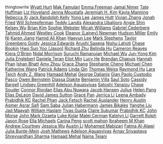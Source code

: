 thingtowrite
[Wyatt Hurt](https://github.com/GOV-1005-Spring-2020/problem-set-2-wyatthurt/blob/master/ps_2.Rmd)
[Mak Famulari](https://github.com/GOV-1005-Spring-2020/problem-set-2-makfamulari/blob/master/ps_2.Rmd)
[Emma Freeman](https://github.com/GOV-1005-Spring-2020/problem-set-2-emfree19/blob/master/ps_2.Rmd)
[Jamal Nimer](https://github.com/GOV-1005-Spring-2020/problem-set-2-jamalnimer/blob/master/ps_2.Rmd)
[Tate Huffman](https://github.com/GOV-1005-Spring-2020/problem-set-2-tjhuffman4246/blob/master/ps_2.Rmd)
[Liz Hoveland](https://github.com/GOV-1005-Spring-2020/problem-set-2-lizhoveland/blob/master/ps_2.Rmd)
[Jenna Moustafa](https://github.com/GOV-1005-Spring-2020/problem-set-2-jennamoustafa/blob/master/ps_2.Rmd)
[Jeremiah H. Kim](https://github.com/GOV-1005-Spring-2020/problem-set-2-Jeremiahk2000/blob/master/ps_2.Rmd)
[Kayla Manning](https://github.com/GOV-1005-Spring-2020/problem-set-2-kayla-manning/blob/master/ps_2.Rmd)
[Rebecca Xi](https://github.com/GOV-1005-Spring-2020/problem-set-2-beccaxi/blob/master/ps_2.Rmd)
[Jack Randolph Kelly](https://github.com/GOV-1005-Spring-2020/problem-set-2-jackkelly77/blob/master/ps_2.Rmd)
[Yong Lee](https://github.com/GOV-1005-Spring-2020/problem-set-2-Yongrlee3/blob/master/ps_2.Rmd)
[James Hutt](https://github.com/GOV-1005-Spring-2020/problem-set-2-huttjames/blob/master/ps_2.Rmd)
[Vivian Zhang](https://github.com/GOV-1005-Spring-2020/problem-set-2-VivianZ101055/blob/master/ps_2.Rmd)
[Jonah Fried](https://github.com/GOV-1005-Spring-2020/problem-set-2-jonah-harvard/blob/master/ps_2.Rmd)
[Will Schrepferman](https://github.com/GOV-1005-Spring-2020/problem-set-2-willschrepf/blob/master/ps_2.Rmd)
[Teddy Landis](https://github.com/GOV-1005-Spring-2020/problem-set-2-tlandis212/blob/master/ps_2.Rmd)
[Alexandra Ubalijoro](https://github.com/GOV-1005-Spring-2020/problem-set-2-Alexou07/blob/master/ps_2.Rmd)
[Angie Shin](https://github.com/GOV-1005-Spring-2020/problem-set-2-shinangie/blob/master/ps_2.Rmd)
[Kelsey Wu](https://github.com/GOV-1005-Spring-2020/problem-set-2-kelseyywu/blob/master/ps_2.Rmd)
[Brian Kim](https://github.com/GOV-1005-Spring-2020/problem-set-2-jybkim/blob/master/ps_2.Rmd)
[Sophie Webster](https://github.com/GOV-1005-Spring-2020/problem-set-2-sophiecwebster/blob/master/ps_2.Rmd)
[Micah Williams](https://github.com/GOV-1005-Spring-2020/problem-set-2-micahwilliams23/blob/master/ps_2.Rmd)
[Gabriel Cederberg](https://github.com/GOV-1005-Spring-2020/problem-set-2-GabeCeder/blob/master/ps_2.Rmd)
[Tahmid Ahmed](https://github.com/GOV-1005-Spring-2020/problem-set-2-TahmidAhmed2000/blob/master/ps_2.Rmd)
[Westley Cook](https://github.com/GOV-1005-Spring-2020/problem-set-2-westleycook/blob/master/ps_2.Rmd)
[Eleanor (Lainey) Newman](https://github.com/GOV-1005-Spring-2020/problem-set-2-laineynewman/blob/master/ps_2.Rmd)
[Hudson Miller](https://github.com/GOV-1005-Spring-2020/problem-set-2-hudsonmllr/blob/master/ps_2.Rmd)
[Emily Ni](https://github.com/GOV-1005-Spring-2020/problem-set-2-emily-ni/blob/master/ps_2.Rmd)
[Karen Jiang](https://github.com/GOV-1005-Spring-2020/problem-set-2-karenmjiang/blob/master/ps_2.Rmd)
[Hamid Ali Khan](https://github.com/GOV-1005-Spring-2020/problem-set-2-hak7980/blob/master/ps_2.Rmd)
[Haeyun Lee](https://github.com/GOV-1005-Spring-2020/problem-set-2-haeyun/blob/master/ps_2.Rmd)
[Mark Stephens](https://github.com/GOV-1005-Spring-2020/problem-set-2-mstephens25/blob/master/ps_2.Rmd)
[Taylor Greenberg Goldy](https://github.com/GOV-1005-Spring-2020/problem-set-2-taylorgreenberggoldy/blob/master/ps_2.Rmd)
[Jessica Edwards](https://github.com/GOV-1005-Spring-2020/problem-set-2-jessie9111/blob/master/ps_2.Rmd)
[Arushi Saxena](https://github.com/GOV-1005-Spring-2020/problem-set-2-arushisax/blob/master/ps_2.Rmd)
[Nishu Lahoti](https://github.com/GOV-1005-Spring-2020/problem-set-2-nishu-lahoti/blob/master/ps_2.Rmd)
[Chase Bookin](https://github.com/GOV-1005-Spring-2020/problem-set-2-ChaseBook/blob/master/ps_2.Rmd)
[Hwo Sun Yoo (Jason)](https://github.com/GOV-1005-Spring-2020/problem-set-2-daboombas/blob/master/ps_2.Rmd)
[Richard Zhu](https://github.com/GOV-1005-Spring-2020/problem-set-2-richardzhu64/blob/master/ps_2.Rmd)
[Belinda Hu](https://github.com/GOV-1005-Spring-2020/problem-set-2-belindahu/blob/master/ps_2.Rmd)
[Cameron Reaves](https://github.com/GOV-1005-Spring-2020/problem-set-2-cameronreaves/blob/master/ps_2.Rmd)
[Kiera O'Brien](https://github.com/GOV-1005-Spring-2020/problem-set-2-kieraeobrien/blob/master/ps_2.Rmd)
[Nidal Morrison](https://github.com/GOV-1005-Spring-2020/problem-set-2-cthulhudreaming/blob/master/ps_2.Rmd)
[Suruchi Ramanujan](https://github.com/GOV-1005-Spring-2020/problem-set-2-suruchiramanujan/blob/master/ps_2.Rmd)
[Michael Wu](https://github.com/GOV-1005-Spring-2020/problem-set-2-michaeldwu/blob/master/ps_2.Rmd)
[Jun-Yong Kim](https://github.com/GOV-1005-Spring-2020/problem-set-2-juniyong247/blob/master/ps_2.Rmd)
[Julia Englebert](https://github.com/GOV-1005-Spring-2020/problem-set-2-julia-englebert/blob/master/ps_2.Rmd)
[Daniela Teran](https://github.com/GOV-1005-Spring-2020/problem-set-2-danielate/blob/master/ps_2.Rmd)
[Eliot Min](https://github.com/GOV-1005-Spring-2020/problem-set-2-eliotdmin/blob/master/ps_2.Rmd)
[Lucy He](https://github.com/GOV-1005-Spring-2020/problem-set-2-Lumos23/blob/master/ps_2.Rmd)
[Brendan Chapuis](https://github.com/GOV-1005-Spring-2020/problem-set-2-bchaps1999/blob/master/ps_2.Rmd)
[Hannah Phan](https://github.com/GOV-1005-Spring-2020/problem-set-2-phannahhan/blob/master/ps_2.Rmd)
[Ishan Bhatt](https://github.com/GOV-1005-Spring-2020/problem-set-2-ishanbhatt42/blob/master/ps_2.Rmd)
[Amy Zhou](https://github.com/GOV-1005-Spring-2020/problem-set-2-amyzhou9/blob/master/ps_2.Rmd)
[Grace Zhang](https://github.com/GOV-1005-Spring-2020/problem-set-2-gzgracez/blob/master/ps_2.Rmd)
[Stephanie Cheng](https://github.com/GOV-1005-Spring-2020/problem-set-2-swcg1/blob/master/ps_2.Rmd)
[Michael Chen](https://github.com/GOV-1005-Spring-2020/problem-set-2-michaelzchen/blob/master/ps_2.Rmd)
[Katherine Wang](https://github.com/GOV-1005-Spring-2020/problem-set-2-katherinewang122/blob/master/ps_2.Rmd)
[Patrick Adams](https://github.com/GOV-1005-Spring-2020/problem-set-2-Padams27/blob/master/ps_2.Rmd)
[Linda Qin](https://github.com/GOV-1005-Spring-2020/problem-set-2-L1NDA/blob/master/ps_2.Rmd)
[Thomas Weiss](https://github.com/GOV-1005-Spring-2020/problem-set-2-tcweiss/blob/master/ps_2.Rmd)
[Raymond Hu](https://github.com/GOV-1005-Spring-2020/problem-set-2-ryzhu75/blob/master/ps_2.Rmd)
[Lara Teich](https://github.com/GOV-1005-Spring-2020/problem-set-2-larateich/blob/master/ps_2.Rmd)
[Andy Z. Wang](https://github.com/GOV-1005-Spring-2020/problem-set-2-andyzwang/blob/master/ps_2.Rmd)
[Hamaad Mehal](https://github.com/GOV-1005-Spring-2020/problem-set-2-hamaadwmehal/blob/master/ps_2.Rmd)
[George Dalianis](https://github.com/GOV-1005-Spring-2020/problem-set-2-georgedalianis7/blob/master/ps_2.Rmd)
[Gian Paolo Custodio Pasco](https://github.com/GOV-1005-Spring-2020/problem-set-2-gppasco/blob/master/ps_2.Rmd)
[Owen Bernstein](https://github.com/GOV-1005-Spring-2020/problem-set-2-OwenBernstein/blob/master/ps_2.Rmd)
[Diassa Diakite](https://github.com/GOV-1005-Spring-2020/problem-set-2-ddiakite1/blob/master/ps_2.Rmd)
[Benjamin Villa](https://github.com/GOV-1005-Spring-2020/problem-set-2-benjaminvillaw/blob/master/ps_2.Rmd)
[Saul Soto](https://github.com/GOV-1005-Spring-2020/problem-set-2-NinthHeaven/blob/master/ps_2.Rmd)
[Cassidy Bargell](https://github.com/GOV-1005-Spring-2020/problem-set-2-cassidybargell/blob/master/ps_2.Rmd)
[Lindsey Greenhill](https://github.com/GOV-1005-Spring-2020/problem-set-2-lindseygreenhill/blob/master/ps_2.Rmd)
[Adelson Aguasvivas](https://github.com/GOV-1005-Spring-2020/problem-set-2-aaguasvivas/blob/master/ps_2.Rmd)
[Satoshi Yanaizu](https://github.com/GOV-1005-Spring-2020/problem-set-2-satoshi8712/blob/master/ps_2.Rmd)
[Chase Souder](https://github.com/GOV-1005-Spring-2020/problem-set-2-Cjsouder/blob/master/ps_2.Rmd)
[Connor Riordan](https://github.com/GOV-1005-Spring-2020/problem-set-2-connor-riordan/blob/master/ps_2.Rmd)
[Elias Abu Nuwara](https://github.com/GOV-1005-Spring-2020/problem-set-2-eliasab16/blob/master/ps_2.Rmd)
[Jacob Hansen](https://github.com/GOV-1005-Spring-2020/problem-set-2-jacobhansen520/blob/master/ps_2.Rmd)
[Julius](https://github.com/GOV-1005-Spring-2020/problem-set-2-jgunnemann/blob/master/ps_2.Rmd)
[Helen Pang](https://github.com/GOV-1005-Spring-2020/problem-set-2-helenlpang/blob/master/ps_2.Rmd)
[Elias DeLeon](https://github.com/GOV-1005-Spring-2020/problem-set-2-Juggereggnog/blob/master/ps_2.Rmd)
[David James Sutton](https://github.com/GOV-1005-Spring-2020/problem-set-2-dsutton1130/blob/master/ps_2.Rmd)
[Grace Pan](https://github.com/GOV-1005-Spring-2020/problem-set-2-gspan28/blob/master/ps_2.Rmd)
[Jerrica Li](https://github.com/GOV-1005-Spring-2020/problem-set-2-je960/blob/master/ps_2.Rmd)
[Leena Ambady](https://github.com/GOV-1005-Spring-2020/problem-set-2-lambady/blob/master/ps_2.Rmd)
[Prabidhik KC](https://github.com/GOV-1005-Spring-2020/problem-set-2-prabidhik/blob/master/ps_2.Rmd)
[Rachel Phan](https://github.com/GOV-1005-Spring-2020/problem-set-2-rjphan/blob/master/ps_2.Rmd)
[Jack Fetsch](https://github.com/GOV-1005-Spring-2020/problem-set-2-jackfetsch/blob/master/ps_2.Rmd)
[Rachel Auslander](https://github.com/GOV-1005-Spring-2020/problem-set-2-rachelaus/blob/master/ps_2.Rmd)
[Henry Austin](https://github.com/GOV-1005-Spring-2020/problem-set-2-henryaustin1/blob/master/ps_2.Rmd)
[Asmer Asrar Safi](https://github.com/GOV-1005-Spring-2020/problem-set-2-asmersafi/blob/master/ps_2.Rmd)
[Sam Saba](https://github.com/GOV-1005-Spring-2020/problem-set-2-samsaba24/blob/master/ps_2.Rmd)
[Julian Habermann](https://github.com/GOV-1005-Spring-2020/problem-set-2-JulianHabermann/blob/master/ps_2.Rmd)
[James Bikales](https://github.com/GOV-1005-Spring-2020/problem-set-2-jbikales/blob/master/ps_2.Rmd)
[Yanghe Liu](https://github.com/GOV-1005-Spring-2020/problem-set-2-itsnotakiotter/blob/master/ps_2.Rmd)
[Jad Maayah](https://github.com/GOV-1005-Spring-2020/problem-set-2-jadmaayah/blob/master/ps_2.Rmd)
[William Haslam](https://github.com/GOV-1005-Spring-2020/problem-set-2-willhas/blob/master/ps_2.Rmd)
[Tivas Gupta](https://github.com/GOV-1005-Spring-2020/problem-set-2-TivasG/blob/master/ps_2.Rmd)
[Claire Sukumar](https://github.com/GOV-1005-Spring-2020/problem-set-2-clairesukumar/blob/master/ps_2.Rmd)
[Prabidhik KC](https://github.com/GOV-1005-Spring-2020/problem-set-2-prabidhik/blob/master/ps_2.Rmd)
[John Morse](https://github.com/GOV-1005-Spring-2020/problem-set-2-jrmorse/blob/master/ps_2.Rmd)
[John Mark Ozaeta](https://github.com/GOV-1005-Spring-2020/problem-set-2-JohnMrk/blob/master/ps_2.Rmd)
[Luke Kolar](https://github.com/GOV-1005-Spring-2020/problem-set-2-lukekolar/blob/master/ps_2.Rmd)
[Matej Cerman](https://github.com/GOV-1005-Spring-2020/problem-set-2-matejcerman/blob/master/ps_2.Rmd)
[Katelyn Li](https://github.com/GOV-1005-Spring-2020/problem-set-2-katelynxli/blob/master/ps_2.Rmd)
[Garrett Rolph](https://github.com/GOV-1005-Spring-2020/problem-set-2-gmrolph/blob/master/ps_2.Rmd)
[Jason Rose](https://github.com/GOV-1005-Spring-2020/problem-set-2-jasonbrose/blob/master/ps_2.Rmd)
[Ella Michaels](https://github.com/GOV-1005-Spring-2020/problem-set-2-ellamichaels/blob/master/ps_2.Rmd)
[Carina Peng](https://github.com/GOV-1005-Spring-2020/problem-set-2-carinapeng/blob/master/ps_2.Rmd)
[scott mahon](https://github.com/GOV-1005-Spring-2020/problem-set-2-scottmahon/blob/master/ps_2.Rmd)
[Ibraheem M Khan](https://github.com/GOV-1005-Spring-2020/problem-set-2-ibskhan4/blob/master/ps_2.Rmd)
[Andrew Courtney](https://github.com/GOV-1005-Spring-2020/problem-set-2-Tonearm/blob/master/ps_2.Rmd)
[Jessica Wu](https://github.com/GOV-1005-Spring-2020/problem-set-2-jessicawu013/blob/master/ps_2.Rmd)
[Austin Li](https://github.com/GOV-1005-Spring-2020/problem-set-2-austinwl/blob/master/ps_2.Rmd)
[Mohamed Mabizari](https://github.com/GOV-1005-Spring-2020/problem-set-2-mmabizari/blob/master/ps_2.Rmd)
[Fatma Al-Alawi](https://github.com/GOV-1005-Spring-2020/problem-set-2-FatmaAlAlawi/blob/master/ps_2.Rmd)
[Julia Bunte-Mein](https://github.com/GOV-1005-Spring-2020/problem-set-2-jbuntemein/blob/master/ps_2.Rmd)
[Josh Mathews](https://github.com/GOV-1005-Spring-2020/problem-set-2-joshmathews99/blob/master/ps_2.Rmd)
[Adelson Aguasvivas](https://github.com/GOV-1005-Spring-2020/problem-set-2-aaguasvivas/blob/master/ps_2.Rmd)
[Arnav Srivastava](https://github.com/GOV-1005-Spring-2020/problem-set-2-arnavinator/blob/master/ps_2.Rmd)
[Shreyvardhan Sharma](https://github.com/GOV-1005-Spring-2020/problem-set-2-Shreyvardhan/blob/master/ps_2.Rmd)
[Hamaad Mehal](https://github.com/GOV-1005-Spring-2020/problem-set-2-hamaadwmehal/blob/master/ps_2.Rmd)
[Naina Tejani](https://github.com/GOV-1005-Spring-2020/problem-set-2-nainatejani/blob/master/ps_2.Rmd)
